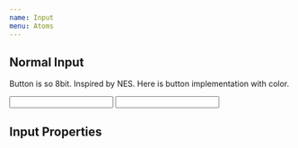 ```yaml
---
name: Input
menu: Atoms
---
```



## Normal Input

Button is so 8bit. Inspired by NES. Here is button implementation with color.

<Playground>
  <Input label="username" />
  <Input label="password" type="password" background="red" />
</Playground>

## Input Properties

<PropsTable of={Input} />
